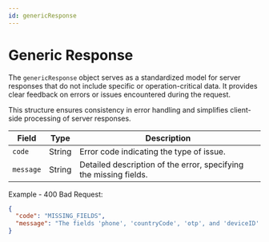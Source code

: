 ```yaml
---
id: genericResponse
---
```


# Generic Response



The `genericResponse` object serves as a standardized model for server responses that do not include specific or operation-critical data. It provides clear feedback on errors or issues encountered during the request.

This structure ensures consistency in error handling and simplifies client-side processing of server responses.


| Field    | Type   | Description                                                         | 
|----------|--------|---------------------------------------------------------------------|
| `code`   | String | Error code indicating the type of issue.                            |
| `message`| String | Detailed description of the error, specifying the missing fields.   | 

Example - 400 Bad Request:

```JSON
{
  "code": "MISSING_FIELDS",
  "message": "The fields 'phone', 'countryCode', 'otp', and 'deviceID' are required."
}
```